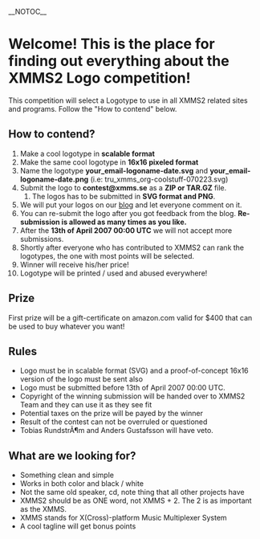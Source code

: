 __NOTOC__

= Welcome! This is the place for finding out everything about the XMMS2 Logo competition! =
This competition will select a Logotype to use in all XMMS2 related sites and programs. Follow the "How to contend" below.

== How to contend? ==
# Make a cool logotype in '''scalable format'''
# Make the same cool logotype in '''16x16 pixeled format'''
# Name the logotype '''your_email-logoname-date.svg''' and '''your_email-logoname-date.png''' (i.e: tru_xmms_org-coolstuff-070223.svg)
# Submit the logo to '''contest@xmms.se''' as a '''ZIP or TAR.GZ''' file.
## The logos has to be submitted in '''SVG format and PNG'''.
# We will put your logos on our [http://xmms2-contest.blogspot.com/ blog] and let everyone comment on it.
# You can re-submit the logo after you got feedback from the blog. '''Re-submission is allowed as many times as you like.'''
# After the '''13th of April 2007 00:00 UTC''' we will not accept more submissions.
# Shortly after everyone who has contributed to XMMS2 can rank the logotypes, the one with most points will be selected.
# Winner will receive his/her price!
# Logotype will be printed / used and abused everywhere!

== Prize ==
First prize will be a gift-certificate on amazon.com valid for $400 that can be used to buy whatever you want!

== Rules ==
* Logo must be in scalable format (SVG) and a proof-of-concept 16x16 version of the logo must be sent also
* Logo must be submitted before 13th of April 2007 00:00 UTC.
* Copyright of the winning submission will be handed over to XMMS2 Team and they can use it as they see fit
* Potential taxes on the prize will be payed by the winner
* Result of the contest can not be overruled or questioned
* Tobias RundstrÃ¶m and Anders Gustafsson will have veto.

== What are we looking for? ==
* Something clean and simple
* Works in both color and black / white
* Not the same old speaker, cd, note thing that all other projects have
* XMMS2 should be as ONE word, not XMMS + 2. The 2 is as important as the XMMS.
* XMMS stands for X(Cross)-platform Music Multiplexer System
* A cool tagline will get bonus points